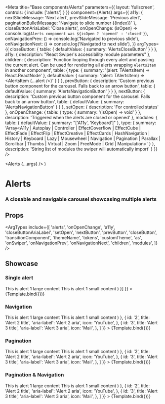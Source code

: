 
<Meta
  title="Base components/Alerts"
  parameters={{
    layout: 'fullscreen',
    controls: {
      include: ['alerts']
    }
  }}
  component={Alerts}
  args={{
    a11y: {
      nextSlideMessage: 'Next alert',
      prevSlideMessage: 'Previous alert',
      paginationBulletMessage: 'Navigate to slide number {{index}}'
    },
    closeButtonAriaLabel: 'Close alerts',
    onOpenChange: (isOpen) => console.log(`Alerts component was ${isOpen ? 'opened' : 'closed'}`),
    onNavigationPrev: () => console.log('Navigated to previous slide'),
    onNavigationNext: () => console.log('Navigated to next slide'),
  }}
  argTypes={{
    closeButton: {
      table: {
        defaultValue: {
          summary: 'AlertsCloseButton'
        }
      }
    },
    a11y: {
      description: "React Swiper's accessibility module parameters"
    },
    children: {
      description: 'Function looping through every alert and passing the current alert. Can be used for rendering all alerts wrapping `AlertsItem` in another component',
      table: {
        type: {
          summary: '(alert: TAlertsItem) => React.ReactNode'
        },
        defaultValue: {
          summary: '(alert: TAlertsItem) => <AlertsItem {...alert />}'
        }
      }
    },
    prevButton: {
      description: 'Custom previous button component for the carousel. Falls back to an arrow button',
      table: {
        defaultValue: {
          summary: 'AlertsNavigationButton'
        }
      }
    },
    nextButton: {
      description: 'Custom previous button component for the carousel. Falls back to an arrow button',
      table: {
        defaultValue: {
          summary: 'AlertsNavigationButton'
        }
      }
    },
    setOpen: {
      description: 'For controlled states'
    },
    onOpenChange: {
      table: {
        type: {
          summary: '(isOpen) => void'
        }
      },
      description: 'Triggered when the alerts are closed or opened'
    },
    modules: {
      table: {
        defaultValue: {
          summary: "['A11y', 'Keyboard']"
        },
        type: {
          summary: 'Array<A11y | Autoplay | Controller | EffectCoverflow | EffectCube | EffectFade | EffectFlip | EffectCreative | EffectCards | HashNavigation | History | Keyboard | Lazy | Mousewheel | Navigation | Pagination | Parallax | Scrollbar | Thumbs | Virtual | Zoom | FreeMode | Grid | Manipulation>'
        }
      },
      description: 'String list of modules the swiper will automatically import'
    }
  }}
/>

  <Alerts {...args} />
)

# Alerts

### A closable and navigable carousel showcasing multiple alerts

## Props

<ArgTypes include={[
  'alerts',
  'onOpenChange',
  'a11y',
  'closeButtonAriaLabel',
  'setOpen',
  'nextButton',
  'prevButton',
  'closeButton',
  'transitionComponent',
  'themeName',
  'tokens',
  'customTheme',
  'as',
  'onSwiper',
  'onNavigationPrev',
  'onNavigationNext',
  'children',
  'modules',
]} />

## Showcase

### Single alert

<Canvas>
  <Story
    name="Single alert"
    args={{
      alerts: [{
        id: '1',
        title: 'Alert 1 title',
        'aria-label': 'Alert 1 aria',
        icon: 'X',
        content: (
          <>
            <Box>
              <Typography tokens={{ size: 'h4' }}>This is alert 1 large content</Typography>
            </Box>
            <Box>
              <Typography tokens={{ size: 'xs' }}>This is alert 1 small content</Typography>
            </Box>
          </>
        )
      }]
    }}
  >
    {Template.bind({})}
  </Story>
</Canvas>

### Navigation

<Canvas>
  <Story
    name="Navigation"
    args={{
      modules: ['Navigation'],
      alerts: [
        {
          id: '1',
          title: 'Alert 1 title',
          'aria-label': 'Alert 1 aria',
          icon: 'X',
          content: (
            <>
              <Box>
                <Typography tokens={{ size: 'h4' }}>This is alert 1 large content</Typography>
              </Box>
              <Box>
                <Typography tokens={{ size: 'xs' }}>This is alert 1 small content</Typography>
              </Box>
            </>
          )
        },
        {
          id: '2',
          title: 'Alert 2 title',
          'aria-label': 'Alert 2 aria',
          icon: 'YouTube',
        },
        {
          id: '3',
          title: 'Alert 3 title',
          'aria-label': 'Alert 3 aria',
          icon: 'Mail',
        },
      ]
    }}
  >
    {Template.bind({})}
  </Story>
</Canvas>

### Pagination

<Canvas>
  <Story
    name="Pagination"
    args={{
      modules: ['Pagination'],
      alerts: [
        {
          id: '1',
          title: 'Alert 1 title',
          'aria-label': 'Alert 1 aria',
          icon: 'X',
          content: (
            <>
              <Box>
                <Typography tokens={{ size: 'h4' }}>This is alert 1 large content</Typography>
              </Box>
              <Box>
                <Typography tokens={{ size: 'xs' }}>This is alert 1 small content</Typography>
              </Box>
            </>
          )
        },
        {
          id: '2',
          title: 'Alert 2 title',
          'aria-label': 'Alert 2 aria',
          icon: 'YouTube',
        },
        {
          id: '3',
          title: 'Alert 3 title',
          'aria-label': 'Alert 3 aria',
          icon: 'Mail',
        },
      ]
    }}
  >
    {Template.bind({})}
  </Story>
</Canvas>

### Pagination & Navigation

<Canvas>
  <Story
    name="Pagination & Navigation"
    args={{
      modules: ['Pagination', 'Navigation'],
      alerts: [
        {
          id: '1',
          title: 'Alert 1 title',
          'aria-label': 'Alert 1 aria',
          icon: 'X',
          content: (
            <>
              <Box>
                <Typography tokens={{ size: 'h4' }}>This is alert 1 large content</Typography>
              </Box>
              <Box>
                <Typography tokens={{ size: 'xs' }}>This is alert 1 small content</Typography>
              </Box>
            </>
          )
        },
        {
          id: '2',
          title: 'Alert 2 title',
          'aria-label': 'Alert 2 aria',
          icon: 'YouTube',
        },
        {
          id: '3',
          title: 'Alert 3 title',
          'aria-label': 'Alert 3 aria',
          icon: 'Mail',
        },
      ]
    }}
  >
    {Template.bind({})}
  </Story>
</Canvas>